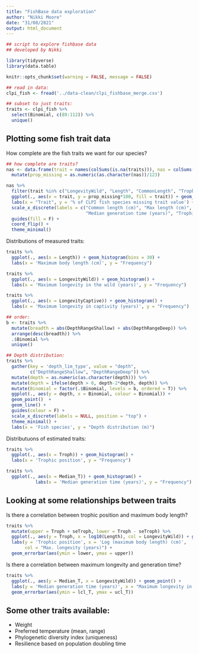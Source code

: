 ```yaml
---
title: "FishBase data exploration"
author: "Nikki Moore"
date: "31/08/2021"
output: html_document
---
```


```r
## script to explore fishbase data 
## developed by Nikki

library(tidyverse)
library(data.table)

knitr::opts_chunk$set(warning = FALSE, message = FALSE) 

## read in data:
clpi_fish <- fread('../data-clean/clpi_fishbase_merge.csv')

## subset to just traits:
traits <- clpi_fish %>%
  select(Binomial, c(89:112)) %>%
  unique()

```

## Plotting some fish trait data

How complete are the fish traits we want for our species?
```r
## how complete are traits?
nas <- data.frame(trait = names(colSums(is.na(traits))), nas = colSums(is.na(traits))) %>%
  mutate(prop_missing = as.numeric(as.character(nas))/123) 

nas %>%
  filter(trait %in% c("LongevityWild", "Length", "CommonLength", "Troph", "Median_T")) %>%
  ggplot(., aes(x = trait, y = prop_missing*100, fill = trait)) + geom_col() +
  labs(x = "Trait", y = '% of CLPI fish species missing trait value') +
  scale_x_discrete(labels = c("Common length (cm)", "Max length (cm)", "Longevity in wild (years)", 
                              "Median generation time (years)", "Trophic position")) +
  guides(fill = F) +
  coord_flip() +
  theme_minimal()

```


Distributions of measured traits:

```r
traits %>%
  ggplot(., aes(x = Length)) + geom_histogram(bins = 30) + 
  labs(x = 'Maximum body length (cm)', y = "Frequency")

traits %>%
  ggplot(., aes(x = LongevityWild)) + geom_histogram() + 
  labs(x = 'Maximum longevity in the wild (years)', y = "Frequency")

traits %>%
  ggplot(., aes(x = LongevityCaptive)) + geom_histogram() + 
  labs(x = 'Maximum longevity in captivity (years)', y = "Frequency")

## order:
b <- traits %>%
  mutate(breadth = abs(DepthRangeShallow) + abs(DepthRangeDeep)) %>%
  arrange(desc(breadth)) %>%
  .$Binomial %>%
  unique()

## Depth distribution:
traits %>%
  gather(key = 'depth_lim_type', value = "depth", 
         c("DepthRangeShallow", "DepthRangeDeep")) %>%
  mutate(depth = as.numeric(as.character(depth))) %>%
  mutate(depth = ifelse(depth > 0, depth-2*depth, depth)) %>%
  mutate(Binomial = factor(.$Binomial, levels = b, ordered = T)) %>%
  ggplot(., aes(y = depth, x = Binomial, colour = Binomial)) +
  geom_point()  +
  geom_line() + 
  guides(colour = F) +
  scale_x_discrete(labels = NULL, position = "top") +
  theme_minimal() + 
  labs(x = 'Fish species', y = "Depth distribution (m)")

```


Distributuons of estimated traits:

```r
traits %>%
  ggplot(., aes(x = Troph)) + geom_histogram() + 
  labs(x = 'Trophic position', y = "Frequency")

traits %>%
  ggplot(., aes(x = Median_T)) + geom_histogram() + 
           labs(x = 'Median generation time (years)', y = "Frequency")
```


## Looking at some relationships between traits

Is there a correlation between trophic position and maximum body length?
```r
traits %>%
  mutate(upper = Troph + seTroph, lower = Troph - seTroph) %>%
  ggplot(., aes(y = Troph, x = log10(Length), col = LongevityWild)) + geom_point() + 
  labs(y = 'Trophic position', x = 'Log (maximum body length) (cm)', 
       col = "Max. longevity (years)") + 
  geom_errorbar(aes(ymin = lower, ymax = upper))
```


Is there a correlation between maximum longevity and generation time?
```r
traits %>%
  ggplot(., aes(y = Median_T, x = LongevityWild)) + geom_point() + 
  labs(y = 'Median generation time (years)', x = "Maximum longevity in wild (years)") +
  geom_errorbar(aes(ymin = lcl_T, ymax = ucl_T))
```


## Some other traits available:

- Weight
- Preferred temperature (mean, range)
- Phylogenetic diversity index (uniqueness)
- Resilience based on population doubling time